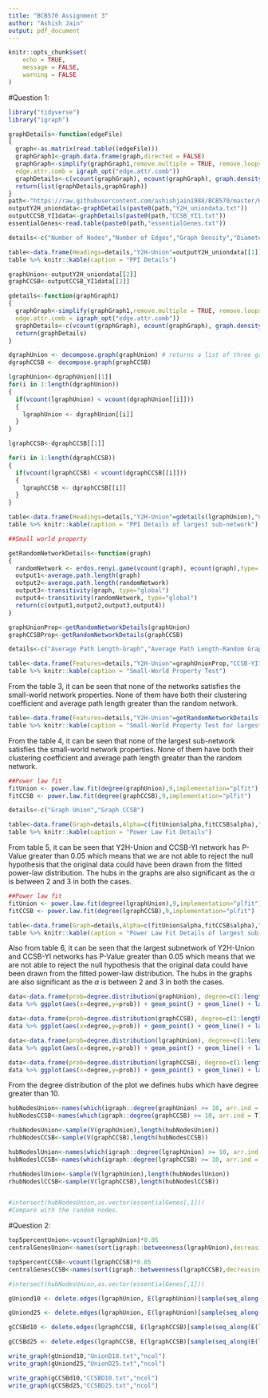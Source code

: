 ```yaml
---
title: "BCB570 Assignment 3"
author: "Ashish Jain"
output: pdf_document
---
```


```r
knitr::opts_chunk$set(
    echo = TRUE,
    message = FALSE,
    warning = FALSE
)
```

#Question 1:

```r
library("tidyverse")
library("igraph")

graphDetails<-function(edgeFile)
{
  graph<-as.matrix(read.table((edgeFile)))
  graphGraph1<-graph.data.frame(graph,directed = FALSE)
  graphGraph<-simplify(graphGraph1,remove.multiple = TRUE, remove.loops = TRUE,
  edge.attr.comb = igraph_opt("edge.attr.comb"))
  graphDetails<-c(vcount(graphGraph), ecount(graphGraph), graph.density(graphGraph),diameter(graphGraph), radius(graphGraph), transitivity(graphGraph, type = "average"),transitivity(graphGraph, type = "global"),mean_distance(graphGraph))
  return(list(graphDetails,graphGraph))
}
path<-"https://raw.githubusercontent.com/ashishjain1988/BCB570/master/HW3/"
outputY2H_uniondata<-graphDetails(paste0(path,"Y2H_uniondata.txt"))
outputCCSB_YI1data<-graphDetails(paste0(path,"CCSB_YI1.txt"))
essentialGenes<-read.table(paste0(path,"essentialGenes.txt"))

details<-c("Number of Nodes","Number of Edges","Graph Density","Diameter","Radius","Average Clustering Coefficent","Global Clustering Coefficent","Average Shortest Path")

table<-data.frame(Headings=details,"Y2H-Union"=outputY2H_uniondata[[1]],"CCSB-YI1"=outputCCSB_YI1data[[1]])
table %>% knitr::kable(caption = "PPI Details")

graphUnion<-outputY2H_uniondata[[2]]
graphCCSB<-outputCCSB_YI1data[[2]]

gdetails<-function(graphGraph1)
{
  graphGraph<-simplify(graphGraph1,remove.multiple = TRUE, remove.loops = TRUE,
  edge.attr.comb = igraph_opt("edge.attr.comb"))
  graphDetails<-c(vcount(graphGraph), ecount(graphGraph), graph.density(graphGraph),diameter(graphGraph), radius(graphGraph), transitivity(graphGraph, type = "average"),transitivity(graphGraph, type = "global"),mean_distance(graphGraph))
  return(graphDetails)
}

dgraphUnion <- decompose.graph(graphUnion) # returns a list of three graphs
dgraphCCSB <- decompose.graph(graphCCSB)

lgraphUnion<-dgraphUnion[[1]]
for(i in 1:length(dgraphUnion))
{
  if(vcount(lgraphUnion) < vcount(dgraphUnion[[i]]))
  {
    lgraphUnion <- dgraphUnion[[i]]
  }
}

lgraphCCSB<-dgraphCCSB[[1]]

for(i in 1:length(dgraphCCSB))
{
  if(vcount(lgraphCCSB) < vcount(dgraphCCSB[[i]]))
  {
    lgraphCCSB <- dgraphCCSB[[i]]
  }
}

table<-data.frame(Headings=details,"Y2H-Union"=gdetails(lgraphUnion),"CCSB-YI1"=gdetails(lgraphCCSB))
table %>% knitr::kable(caption = "PPI Details of largest sub-network")

```



```r

##Small world property

getRandomNetworkDetails<-function(graph)
{
  randomNetwork <- erdos.renyi.game(vcount(graph), ecount(graph),type='gnm')
  output1<-average.path.length(graph)
  output2<-average.path.length(randomNetwork)
  output3<-transitivity(graph, type="global")
  output4<-transitivity(randomNetwork, type="global")
  return(c(output1,output2,output3,output4))
}

graphUnionProp<-getRandomNetworkDetails(graphUnion)
graphCCSBProp<-getRandomNetworkDetails(graphCCSB)

details<-c("Average Path Length-Graph","Average Path Length-Random Graph","Clustering Coefficient-Graph","Clustering Coefficient-Random Graph")

table<-data.frame(Features=details,"Y2H-Union"=graphUnionProp,"CCSB-YI1"=graphCCSBProp)
table %>% knitr::kable(caption = "Small-World Property Test")
```

From the table 3, it can be seen that none of the networks satisfies the small-world network properties. None of them have both their clustering coefficient and average path length greater than the random network.

```r
table<-data.frame(Features=details,"Y2H-Union"=getRandomNetworkDetails(lgraphUnion),"CCSB-YI1"=getRandomNetworkDetails(lgraphCCSB))
table %>% knitr::kable(caption = "Small-World Property Test for largest sub-network")
```

From the table 4, it can be seen that none of the largest sub-network satisfies the small-world network properties. None of them have both their clustering coefficient and average path length greater than the random network.

```r

##Power law fit
fitUnion <- power.law.fit(degree(graphUnion),9,implementation="plfit") 
fitCCSB <- power.law.fit(degree(graphCCSB),9,implementation="plfit") 

details<-c("Graph Union","Graph CCSB")

table<-data.frame(Graph=details,Alpha=c(fitUnion$alpha,fitCCSB$alpha),"X-min"=c(fitUnion$xmin,fitCCSB$xmin),"P-Value"=c(fitUnion$KS.p,fitCCSB$KS.p))
table %>% knitr::kable(caption = "Power Law Fit Details")

```

From table 5, it can be seen that Y2H-Union and CCSB-YI network has P-Value greater than 0.05 which means that we are not able to reject the null hypothesis that the original data could have been drawn from the fitted power-law distribution. The hubs in the graphs are also significant as the $\alpha$ is between 2 and 3 in both the cases.

```r
##Power law fit
fitUnion <- power.law.fit(degree(lgraphUnion),9,implementation="plfit") 
fitCCSB <- power.law.fit(degree(lgraphCCSB),9,implementation="plfit") 

table<-data.frame(Graph=details,Alpha=c(fitUnion$alpha,fitCCSB$alpha),"X-min"=c(fitUnion$xmin,fitCCSB$xmin),"P-Value"=c(fitUnion$KS.p,fitCCSB$KS.p))
table %>% knitr::kable(caption = "Power Law Fit Details of largest sub-network")
```

Also from table 6, it can be seen that the largest subnetwork of Y2H-Union and CCSB-YI networks has P-Value greater than 0.05 which means that we are not able to reject the null hypothesis that the original data could have been drawn from the fitted power-law distribution. The hubs in the graphs are also significant as the $\alpha$ is between 2 and 3 in both the cases.

```r
data<-data.frame(prob=degree.distribution(graphUnion), degree=c(1:length(degree.distribution(graphUnion))))
data %>% ggplot(aes(x=degree,y=prob)) + geom_point() + geom_line() + labs(x="Degree",y="Probability (Degree)", title="Degree Distribution of Y2H Union PPI") +theme(plot.title = element_text(hjust = 0.5))

data<-data.frame(prob=degree.distribution(graphCCSB), degree=c(1:length(degree.distribution(graphCCSB))))
data %>% ggplot(aes(x=degree,y=prob)) + geom_point() + geom_line() + labs(x="Degree",y="Probability (Degree)", title="Degree Distribution of CCSB PPI") +theme(plot.title = element_text(hjust = 0.5))

data<-data.frame(prob=degree.distribution(lgraphUnion), degree=c(1:length(degree.distribution(lgraphUnion))))
data %>% ggplot(aes(x=degree,y=prob)) + geom_point() + geom_line() + labs(x="Degree",y="Probability (Degree)", title="Degree Distribution of Y2H Union PPI largest sub-network") +theme(plot.title = element_text(hjust = 0.5))

data<-data.frame(prob=degree.distribution(lgraphCCSB), degree=c(1:length(degree.distribution(lgraphCCSB))))
data %>% ggplot(aes(x=degree,y=prob)) + geom_point() + geom_line() + labs(x="Degree",y="Probability (Degree)", title="Degree Distribution of CCSB PPI of largest sub-network") +theme(plot.title = element_text(hjust = 0.5))
```

From the degree distribution of the plot we defines hubs which have degree greater than 10.

```r
hubNodesUnion<-names(which(igraph::degree(graphUnion) >= 10, arr.ind = T))
hubNodesCCSB<-names(which(igraph::degree(graphCCSB) >= 10, arr.ind = T))

rhubNodesUnion<-sample(V(graphUnion),length(hubNodesUnion))
rhubNodesCCSB<-sample(V(graphCCSB),length(hubNodesCCSB))

hubNodeslUnion<-names(which(igraph::degree(lgraphUnion) >= 10, arr.ind = T))
hubNodeslCCSB<-names(which(igraph::degree(lgraphCCSB) >= 10, arr.ind = T))

rhubNodeslUnion<-sample(V(lgraphUnion),length(hubNodeslUnion))
rhubNodeslCCSB<-sample(V(lgraphCCSB),length(hubNodeslCCSB))


#intersect(hubNodesUnion,as.vector(essentialGenes[,1]))
#Compare with the random nodes.
```


#Question 2:

```r

top5percentUnion<-vcount(lgraphUnion)*0.05
centralGenesUnion<-names(sort(igraph::betweenness(lgraphUnion),decreasing = TRUE)[1:as.integer(top5percentUnion)])

top5percentCCSB<-vcount(lgraphCCSB)*0.05
centralGenesCCSB<-names(sort(igraph::betweenness(lgraphCCSB),decreasing = TRUE)[1:as.integer(top5percentCCSB)])

#intersect(hubNodesUnion,as.vector(essentialGenes[,1]))

```

```r

gUniond10 <- delete.edges(lgraphUnion, E(lgraphUnion)[sample(seq_along(E(lgraphUnion)), 0.1*ecount(lgraphUnion))])

gUniond25 <- delete.edges(lgraphUnion, E(lgraphUnion)[sample(seq_along(E(lgraphUnion)), 0.25*ecount(lgraphUnion))])

gCCSBd10 <- delete.edges(lgraphCCSB, E(lgraphCCSB)[sample(seq_along(E(lgraphCCSB)), 0.1*ecount(lgraphCCSB))])

gCCSBd25 <- delete.edges(lgraphCCSB, E(lgraphCCSB)[sample(seq_along(E(lgraphCCSB)), 0.25*ecount(lgraphCCSB))])

write_graph(gUniond10,"UnionD10.txt","ncol")
write_graph(gUniond25,"UnionD25.txt","ncol")

write_graph(gCCSBd10,"CCSBD10.txt","ncol")
write_graph(gCCSBd25,"CCSBD25.txt","ncol")


```


